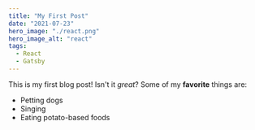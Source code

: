 ```yaml
---
title: "My First Post"
date: "2021-07-23"
hero_image: "./react.png"
hero_image_alt: "react"
tags:
  - React
  - Gatsby
---
```


This is my first blog post! Isn't it _great_?
Some of my **favorite** things are:

- Petting dogs
- Singing
- Eating potato-based foods
